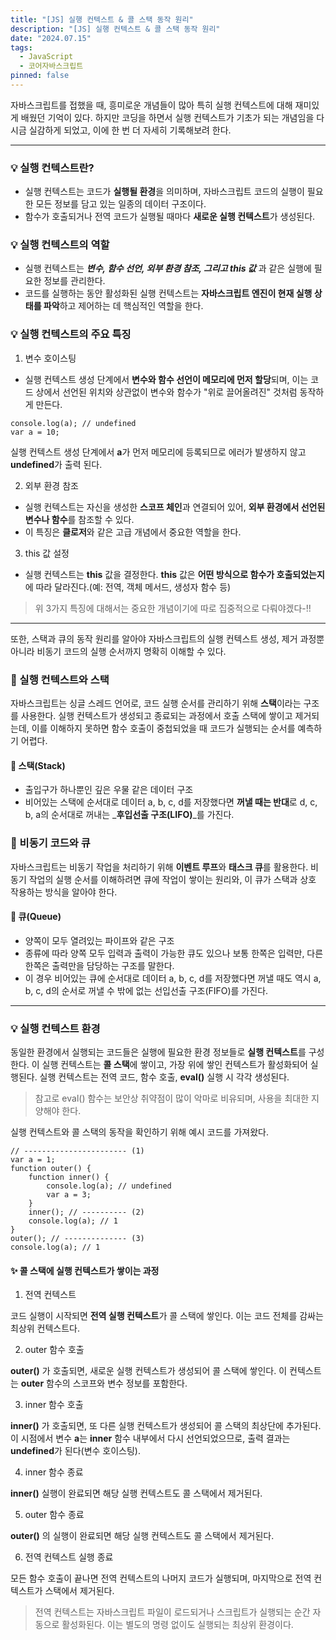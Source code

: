 ```yaml
---
title: "[JS] 실행 컨텍스트 & 콜 스택 동작 원리"
description: "[JS] 실행 컨텍스트 & 콜 스택 동작 원리"
date: "2024.07.15"
tags:
  - JavaScript
  - 코어자바스크립트
pinned: false
---
```


자바스크립트를 접했을 때, 흥미로운 개념들이 많아 특히 실행 컨텍스트에 대해 재미있게 배웠던 기억이 있다. 하지만 코딩을 하면서 실행 컨텍스트가 기초가 되는 개념임을 다시금 실감하게 되었고, 이에 한 번 더 자세히 기록해보려 한다.

---

### 💡 실행 컨텍스트란?

- 실행 컨텍스트는 코드가 **실행될 환경**을 의미하며, 자바스크립트 코드의 실행이 필요한 모든 정보를 담고 있는 일종의 데이터 구조이다.
- 함수가 호출되거나 전역 코드가 실행될 때마다 **새로운 실행 컨텍스트**가 생성된다.

### 💡 실행 컨텍스트의 역할

- 실행 컨텍스트는 _**변수, 함수 선언, 외부 환경 참조, 그리고 this 값**_ 과 같은 실행에 필요한 정보를 관리한다.
- 코드를 실행하는 동안 활성화된 실행 컨텍스트는 **자바스크립트 엔진이 현재 실행 상태를 파악**하고 제어하는 데 핵심적인 역할을 한다.

### 💡 실행 컨텍스트의 주요 특징

1. 변수 호이스팅

- 실행 컨텍스트 생성 단계에서 **변수와 함수 선언이 메모리에 먼저 할당**되며, 이는 코드 상에서 선언된 위치와 상관없이 변수와 함수가 "위로 끌어올려진" 것처럼 동작하게 만든다.

```
console.log(a); // undefined
var a = 10;
```

실행 컨텍스트 생성 단계에서 **a**가 먼저 메모리에 등록되므로 에러가 발생하지 않고 **undefined**가 출력 된다.

2. 외부 환경 참조

- 실행 컨텍스트는 자신을 생성한 **스코프 체인**과 연결되어 있어, **외부 환경에서 선언된 변수나 함수**를 참조할 수 있다.
- 이 특징은 **클로저**와 같은 고급 개념에서 중요한 역할을 한다.

3. this 값 설정

- 실행 컨텍스트는 **this** 값을 결정한다. **this** 값은 **어떤 방식으로 함수가 호출되었는지**에 따라 달라진다.(예: 전역, 객체 메서드, 생성자 함수 등)

> 위 3가지 특징에 대해서는 중요한 개념이기에 따로 집중적으로 다뤄야겠다-!!

---

또한, 스택과 큐의 동작 원리를 알아야 자바스크립트의 실행 컨텍스트 생성, 제거 과정뿐 아니라 비동기 코드의 실행 순서까지 명확히 이해할 수 있다.

### 🔆 실행 컨텍스트와 스택

자바스크립트는 싱글 스레드 언어로, 코드 실행 순서를 관리하기 위해 **스택**이라는 구조를 사용한다. 실행 컨텍스트가 생성되고 종료되는 과정에서 호출 스택에 쌓이고 제거되는데, 이를 이해하지 못하면 함수 호출이 중첩되었을 때 코드가 실행되는 순서를 예측하기 어렵다.

#### 🌿 스택(Stack)

- 출입구가 하나뿐인 깊은 우물 같은 데이터 구조
- 비어있는 스택에 순서대로 데이터 a, b, c, d를 저장했다면 **꺼낼 때는 반대**로 d, c, b, a의 순서대로 꺼내는 _**후입선출 구조(LIFO)**_를 가진다.

### 🔆 비동기 코드와 큐

자바스크립트는 비동기 작업을 처리하기 위해 **이벤트 루프**와 **태스크 큐**를 활용한다. 비동기 작업의 실행 순서를 이해하려면 큐에 작업이 쌓이는 원리와, 이 큐가 스택과 상호 작용하는 방식을 알아야 한다.

#### 🌿 큐(Queue)

- 양쪽이 모두 열려있는 파이프와 같은 구조
- 종류에 따라 양쪽 모두 입력과 출력이 가능한 큐도 있으나 보통 한쪽은 입력만, 다른 한쪽은 출력만을 담당하는 구조를 말한다.
- 이 경우 비어있는 큐에 순서대로 데이터 a, b, c, d를 저장했다면 꺼낼 때도 역시 a, b, c, d의 순서로 꺼낼 수 밖에 없는 선입선출 구조(FIFO)를 가진다.

---

### 💡 실행 컨텍스트 환경

동일한 환경에서 실행되는 코드들은 실행에 필요한 환경 정보들로 **실행 컨텍스트**를 구성한다. 이 실행 컨텍스트는 **콜 스택**에 쌓이고, 가장 위에 쌓인 컨텍스트가 활성화되어 실행된다. 실행 컨텍스트는 전역 코드, 함수 호출, **eval()** 실행 시 각각 생성된다.

> 참고로 eval() 함수는 보안상 취약점이 많이 악마로 비유되며, 사용을 최대한 지양해야 한다.

실행 컨텍스트와 콜 스택의 동작을 확인하기 위해 예시 코드를 가져왔다.

```
// ----------------------- (1)
var a = 1;
function outer() {
	function inner() {
    	console.log(a); // undefined
        var a = 3;
    }
    inner(); // ---------- (2)
    console.log(a); // 1
}
outer(); // -------------- (3)
console.log(a); // 1
```

#### ✨ 콜 스택에 실행 컨텍스트가 쌓이는 과정

1. 전역 컨텍스트

코드 실행이 시작되면 **전역 실행 컨텍스트**가 콜 스택에 쌓인다. 이는 코드 전체를 감싸는 최상위 컨텍스트다.

2. outer 함수 호출

**outer()** 가 호출되면, 새로운 실행 컨텍스트가 생성되어 콜 스택에 쌓인다. 이 컨텍스트는 **outer** 함수의 스코프와 변수 정보를 포함한다.

3. inner 함수 호출

**inner()** 가 호출되면, 또 다른 실행 컨텍스트가 생성되어 콜 스택의 최상단에 추가된다. 이 시점에서 변수 **a**는 **inner** 함수 내부에서 다시 선언되었으므로, 출력 결과는 **undefined**가 된다(변수 호이스팅).

4. inner 함수 종료

**inner()** 실행이 완료되면 해당 실행 컨텍스트도 콜 스택에서 제거된다.

5. outer 함수 종료

**outer()** 의 실행이 완료되면 해당 실행 컨텍스트도 콜 스택에서 제거된다.

6. 전역 컨텍스트 실행 종료

모든 함수 호출이 끝나면 전역 컨텍스트의 나머지 코드가 실행되며, 마지막으로 전역 컨텍스트가 스택에서 제거된다.

> 전역 컨텍스트는 자바스크립트 파일이 로드되거나 스크립트가 실행되는 순간 자동으로 활성화된다. 이는 별도의 명령 없이도 실행되는 최상위 환경이다.